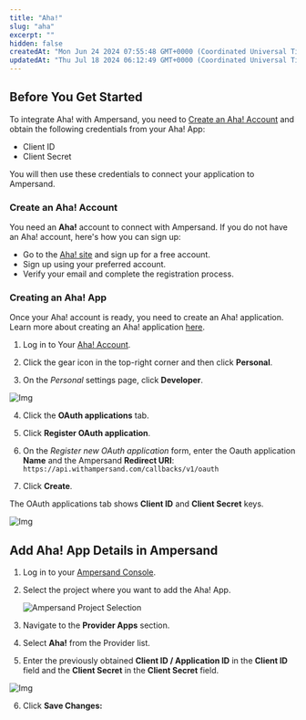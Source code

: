 ```yaml
---
title: "Aha!"
slug: "aha"
excerpt: ""
hidden: false
createdAt: "Mon Jun 24 2024 07:55:48 GMT+0000 (Coordinated Universal Time)"
updatedAt: "Thu Jul 18 2024 06:12:49 GMT+0000 (Coordinated Universal Time)"
---
```

## Before You Get Started

To integrate Aha! with Ampersand, you need to [Create an Aha! Account](#create-an-aha-account) and obtain the following credentials from your Aha! App:

- Client ID
- Client Secret

You will then use these credentials to connect your application to Ampersand.

### Create an Aha! Account

You need an **Aha!** account to connect with Ampersand. If you do not have an Aha! account, here's how you can sign up:

- Go to the [Aha! site](https://www.aha.io/) and sign up for a free account.
- Sign up using your preferred account.
- Verify your email and complete the registration process.

### Creating an Aha! App

Once your Aha! account is ready, you need to create an Aha! application. Learn more about creating an Aha! application [here](https://www.aha.io/support/api/authentication).

1. Log in to Your [Aha! Account](https://www.aha.io/).

2. Click the gear icon in the top-right corner and then click **Personal**.

3. On the _Personal_ settings page, click **Developer**.

![Img](/images/provider-guides/bcc83d7-Aha1.gif)

4. Click the **OAuth applications** tab.

5. Click **Register OAuth application**.

6. On the _Register new OAuth application_ form, enter the Oauth application **Name** and the Ampersand **Redirect URI**: `https://api.withampersand.com/callbacks/v1/oauth`

7. Click **Create**.

The OAuth applications tab shows **Client ID** and **Client Secret** keys.

![Img](/images/provider-guides/bbd5309-Aha2.gif)

## Add Aha! App Details in Ampersand

1. Log in to your [Ampersand Console](https://console.withampersand.com).

2. Select the project where you want to add the Aha! App.

   ![Ampersand Project Selection](/images/provider-guides/dd47b7a-Ampersand.png)

3. Navigate to the **Provider Apps** section.

4. Select **Aha!** from the Provider list.

5. Enter the previously obtained **Client ID / Application ID** in the **Client ID** field and the **Client Secret** in the **Client Secret** field.

![Img]("/images/provider-guides/c425479-Aha3.gif")   

6. Click **Save Changes:**
